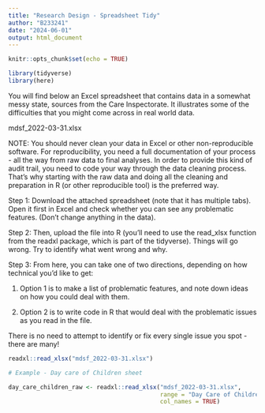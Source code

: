 ---
title: "Research Design - Spreadsheet Tidy"
author: "B233241"
date: "2024-06-01"
output: html_document
---

```{r setup, include=FALSE}
knitr::opts_chunk$set(echo = TRUE)

library(tidyverse)
library(here)
```

You will find below an Excel spreadsheet that contains data in a somewhat messy state, sources from the Care Inspectorate. It illustrates some of the difficulties that you might come across in real world data.



mdsf_2022-03-31.xlsx


NOTE: You should never clean your data in Excel or other non-reproducible software. For reproducibility, you need a full documentation of your process - all the way from raw data to final analyses. In order to provide this kind of audit trail, you need to code your way through the data cleaning process. That's why starting with the raw data and doing all the cleaning and preparation in R (or other reproducible tool) is the preferred way. 



Step 1: Download the attached spreadsheet (note that it has multiple tabs). Open it first in Excel and check whether you can see any problematic features. (Don't change anything in the data).

Step 2: Then, upload the file into R (you'll need to use the read_xlsx function from the readxl package, which is part of the tidyverse). Things will go wrong. Try to identify what went wrong and why.

Step 3: From here, you can take one of two directions, depending on how technical you'd like to get:

1) Option 1 is to make a list of problematic features, and note down ideas on how you could deal with them.

2) Option 2 is to write code in R that would deal with the problematic issues as you read in the file.

There is no need to attempt to identify or fix every single issue you spot - there are many!



```{r read-in}

readxl::read_xlsx("mdsf_2022-03-31.xlsx")

# Example - Day care of Children sheet

day_care_children_raw <- readxl::read_xlsx("mdsf_2022-03-31.xlsx",
                                           range = "Day Care of Children!A9:S64",
                                           col_names = TRUE)


```


